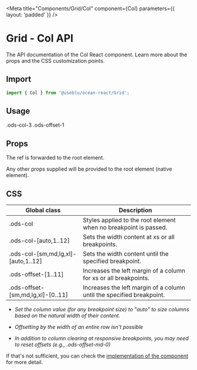 
<Meta
  title="Components/Grid/Col"
  component={Col}
  parameters={{ layout: 'padded' }}
/>

# Grid - Col API

The API documentation of the Col React component. Learn more about the props and the CSS customization points.

## Import

```javascript
import { Col } from '@useblu/ocean-react/Grid';
```

## Usage

<Canvas withSource="open">
  <Story name="Usage">
    <Col xs={{ span: '3', offset: '1' }}>.ods-col-3 .ods-offset-1</Col>
  </Story>
</Canvas>

## Props

<ArgsTable of="." />

The ref is forwarded to the root element.

Any other props supplied will be provided to the root element (native element).

## CSS

| Global class                        | Description                                                           |
| ----------------------------------- | --------------------------------------------------------------------- |
| .ods-col                            | Styles applied to the root element when no breakpoint is passed.      |
| .ods-col-[auto,1..12]               | Sets the width content at xs or all breakpoints.                      |
| .ods-col-[sm,md,lg,xl]-[auto,1..12] | Sets the width content until the specified breakpoint.                |
| .ods-offset-[1..11]                 | Increases the left margin of a column for xs or all breakpoints.      |
| .ods-offset-[sm,md,lg,xl]-[0..11]   | Increases the left margin of a column until the specified breakpoint. |

- _Set the column value (for any breakpoint size) to "auto" to size columns based on the natural width of their content._

- _Offsetting by the width of an entire row isn't possible_

- _In addition to column clearing at responsive breakpoints, you may need to reset offsets (e.g., .ods-offset-md-0)_

If that's not sufficient, you can check the [implementation of the component](https://github.com/ocean-ds/ocean-web/blob/master/packages/ocean-react/src/Grid/Col.tsx) for more detail.
